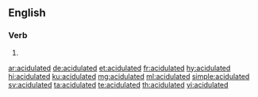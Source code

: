 ==English==

===Verb===
{{head|en|verb form}}

# {{en-past of|acidulate}}

[[ar:acidulated]]
[[de:acidulated]]
[[et:acidulated]]
[[fr:acidulated]]
[[hy:acidulated]]
[[hi:acidulated]]
[[ku:acidulated]]
[[mg:acidulated]]
[[ml:acidulated]]
[[simple:acidulated]]
[[sv:acidulated]]
[[ta:acidulated]]
[[te:acidulated]]
[[th:acidulated]]
[[vi:acidulated]]